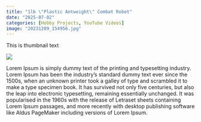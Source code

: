```yaml
---
title: "1lb \"Plastic Antweight\" Combat Robot"
date: "2025-07-02"
categories: [Hobby Projects, YouTube Videos]
image: "20231209_154956.jpg"
---
```


This is thumbnail text

![](20231209_154956.jpg)

Lorem Ipsum is simply dummy text of the printing and typesetting industry. Lorem Ipsum has been the industry's standard dummy text ever since the 1500s, when an unknown printer took a galley of type and scrambled it to make a type specimen book. It has survived not only five centuries, but also the leap into electronic typesetting, remaining essentially unchanged. It was popularised in the 1960s with the release of Letraset sheets containing Lorem Ipsum passages, and more recently with desktop publishing software like Aldus PageMaker including versions of Lorem Ipsum.
